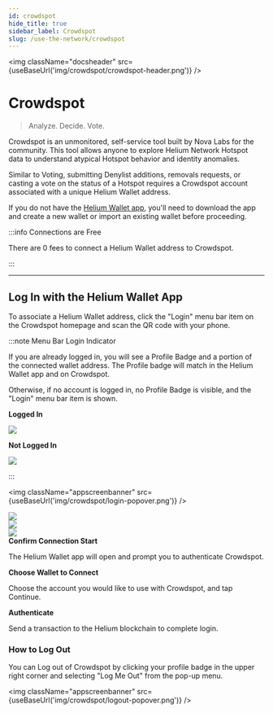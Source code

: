 ```yaml
---
id: crowdspot
hide_title: true
sidebar_label: Crowdspot
slug: /use-the-network/crowdspot
---
```



<img className="docsheader" src={useBaseUrl('img/crowdspot/crowdspot-header.png')} />

# Crowdspot

> Analyze. Decide. Vote.

Crowdspot is an unmonitored, self-service tool built by Nova Labs for the community. This tool
allows anyone to explore Helium Network Hotspot data to understand atypical Hotspot behavior and
identity anomalies.

Similar to Voting, submitting Denylist additions, removals requests, or casting a vote on the status
of a Hotspot requires a Crowdspot account associated with a unique Helium Wallet address.

If you do not have the [Helium Wallet app](/wallets/helium-wallet-app), you'll need to download the
app and create a new wallet or import an existing wallet before proceeding.

:::info Connections are Free

There are 0 fees to connect a Helium Wallet address to Crowdspot.

:::

---

## Log In with the Helium Wallet App

To associate a Helium Wallet address, click the "Login" menu bar item on the Crowdspot homepage and
scan the QR code with your phone.

:::note Menu Bar Login Indicator

If you are already logged in, you will see a Profile Badge and a portion of the connected wallet
address. The Profile badge will match in the Helium Wallet app and on Crowdspot.

Otherwise, if no account is logged in, no Profile Badge is visible, and the "Login" menu bar item is
shown.

<div class="container" style={{ padding: 0, paddingTop: 0 }}>
  <div class="row">
    <div class="col col--6" style={{ marginBottom: 0 }}>
      <p>
        <b>Logged In</b>
      </p>
      <img className="homeicon" src={useBaseUrl('img/crowdspot/account-logged-in.png')} />
    </div>
    <div class="col col--6" style={{ marginBottom: 0 }}>
      <p>
        <b>Not Logged In</b>
      </p>
      <img className="homeicon" src={useBaseUrl('img/crowdspot/account-not-logged-in.png')} />
    </div>
  </div>
</div>

:::

<img className="appscreenbanner" src={useBaseUrl('img/crowdspot/login-popover.png')} />

<div class="container" style={{ padding: 0, paddingTop: 0 }}>
  <div class="row">
    <div class="col col--4" style={{ marginBottom: 0 }}>
      <img className="appscreen" src={useBaseUrl('img/crowdspot/wallet-connect-prompt.png')} />
    </div>
    <div class="col col--4" style={{ marginBottom: 0 }}>
      <img
        className="appscreen"
        src={useBaseUrl('img/crowdspot/wallet-connect-choose-account.png')}
      />
    </div>
    <div class="col col--4" style={{ marginBottom: 0 }}>
      <img
        className="appscreen"
        src={useBaseUrl('img/crowdspot/wallet-connect-sending-transaction.png')}
      />
    </div>
  </div>
  <div class="row">
    <div class="col col--4" style={{ marginBottom: 0 }}>
      <b>Confirm Connection Start</b>
      <p>The Helium Wallet app will open and prompt you to authenticate Crowdspot.</p>
    </div>
    <div class="col col--4" style={{ marginBottom: 0 }}>
      <b>Choose Wallet to Connect</b>
      <p>Choose the account you would like to use with Crowdspot, and tap Continue.</p>
    </div>
    <div class="col col--4" style={{ marginBottom: 0 }}>
      <b>Authenticate</b>
      <p>Send a transaction to the Helium blockchain to complete login.</p>
    </div>
  </div>
</div>

### How to Log Out

You can Log out of Crowdspot by clicking your profile badge in the upper right corner and selecting
"Log Me Out" from the pop-up menu.

<img className="appscreenbanner" src={useBaseUrl('img/crowdspot/logout-popover.png')} />

